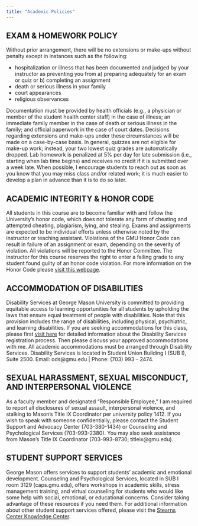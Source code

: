 ```yaml
---
title: "Academic Policies"
---
```


## EXAM & HOMEWORK POLICY

Without prior arrangement, there will be no extensions or make-ups without penalty except in instances such as the following:

-   hospitalization or illness that has been documented and judged by your instructor as preventing you from a) preparing adequately for an exam or quiz or b) completing an assignment
-   death or serious illness in your family
-   court appearances
-   religious observances

Documentation must be provided by health officials (e.g., a physician or member of the student health center staff) in the case of illness; an immediate family member in the case of death or serious illness in the family; and official paperwork in the case of court dates. Decisions regarding extensions and make-ups under these circumstances will be made on a case-by-case basis. In general, quizzes are not eligible for make-up work; instead, your two lowest quiz grades are automatically dropped. Lab homework is penalized at 5% per day for late submission (i.e., starting when lab time begins) and receives no credit if it is submitted over a week late. When possible, I encourage students to reach out as soon as you know that you may miss class and/or related work; it is much easier to develop a plan in advance than it is to do so later.

## ACADEMIC INTEGRITY & HONOR CODE

All students in this course are to become familiar with and follow the University’s honor code, which does not tolerate any form of cheating and attempted cheating, plagiarism, lying, and stealing. Exams and assignments are expected to be individual efforts unless otherwise noted by the instructor or teaching assistant. Violations of the GMU Honor Code can result in failure of an assignment or exam, depending on the severity of violation. All violations will be reported to the Honor Committee. The instructor for this course reserves the right to enter a failing grade to any student found guilty of an honor code violation. For more information on the Honor Code please [visit this webpage](https://oai.gmu.edu/mason-honor-code/full-honor-code-document/ "GMU Honor Code").

## ACCOMMODATION OF DISABILITIES

Disability Services at George Mason University is committed to providing equitable access to learning opportunities for all students by upholding the laws that ensure equal treatment of people with disabilities. Note that this provision includes the range of disabilities, including physical, psychiatric, and learning disabilities. If you are seeking accommodations for this class, please first [visit here](http://ds.gmu.edu/) for detailed information about the Disability Services registration process. Then please discuss your approved accommodations with me. All academic accommodations must be arranged through Disability Services. Disability Services is located in Student Union Building I (SUB I), Suite 2500. Email: ods\@gmu.edu \| Phone: (703) 993 – 2474.

## SEXUAL HARASSMENT, SEXUAL MISCONDUCT, AND INTERPERSONAL VIOLENCE

As a faculty member and designated “Responsible Employee,” I am required to report all disclosures of sexual assault, interpersonal violence, and stalking to Mason’s Title IX Coordinator per university policy 1412. If you wish to speak with someone confidentially, please contact the Student Support and Advocacy Center (703-380-1434) or Counseling and Psychological Services (703-993-2380). You may also seek assistance from Mason’s Title IX Coordinator (703-993-8730; titleix\@gmu.edu).

## STUDENT SUPPORT SERVICES

George Mason offers services to support students’ academic and emotional development. Counseling and Psychological Services, located in SUB I room 3129 (caps.gmu.edu), offers workshops in academic skills, stress management training, and virtual counseling for students who would like some help with social, emotional, or educational concerns. Consider taking advantage of these resources if you need them. For additional information about other student support services offered, please visit the [Stearns Center Knowledge Center](https://stearnscenter.gmu.edu/knowledge-center/knowing-mason-students/student-support-resources-on-campus/).
